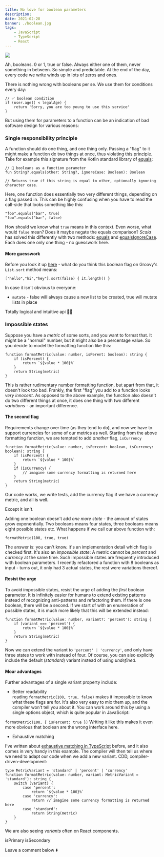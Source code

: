 ```yaml
---
title: No love for boolean parameters
description:
date: 2021-02-28
banner: ./boolean.jpg
tags:
    - JavaScript
    - TypeScript
    - React
---
```



<img src="./boolean.jpg" />

<Attribution name="Alexander Sinn" url="https://unsplash.com/@swimstaralex" />

Ah, booleans. 0 or 1, true or false. Always either one of them, never something in between. So simple and predictable. At the end of the day, every code we write winds up in lots of zeros and ones.

There is nothing wrong with booleans per se. We use them for conditions every day:

```js:title=boolean-condition
// ✅ boolean condition
if (user.age() < legalAge) {
    return 'Sorry, you are too young to use this service'
}
```

But using them for parameters to a function can be an indication of bad software design for various reasons:

### Single responsibility principle

A function should do one thing, and one thing only. Passing a "flag" to it might make a function do two things at once, thus violating [this principle](https://en.wikipedia.org/wiki/Single-responsibility_principle). Take for example this signature from the Kotlin standard library of [equals](https://kotlinlang.org/api/latest/jvm/stdlib/kotlin.text/equals.html):

```kt:title=single-responsibility
// 🚨 booleans as a function parameter
fun String?.equals(other: String?, ignoreCase: Boolean): Boolean

// Returns true if this string is equal to other, optionally ignoring character case.
```

Here, one function does essentially two very different things, depending on a flag passed in. This can be highly confusing when you have to read the call-side that looks something like this:

```kt:title=???
"foo".equals("bar", true)
"foo".equals("bar", false)
```

How should we know what `true` means in this context. Even worse, what would `false` mean? Does it maybe negate the equals comparison? _Scala_ has solved this differently with two methods: [equals](<https://www.scala-lang.org/api/2.12.3/scala/collection/immutable/StringOps.html#equals(x$1:Any):Boolean>) and [equalsIgnoreCase](<https://www.scala-lang.org/api/2.12.3/scala/collection/immutable/StringOps.html#equalsIgnoreCase(x$1:String):Boolean>). Each does one only one thing - no guesswork here.

#### More guesswork

Before you look it up [here](<http://docs.groovy-lang.org/latest/html/groovy-jdk/java/lang/Iterable.html#sort(boolean,%20groovy.lang.Closure)>) - what do you think this boolean flag on Groovy's `List.sort` method means:

```groovy:title=sort
["hello","hi","hey"].sort(false) { it.length() }
```

In case it isn't obvious to everyone:

-   `mutate` - false will always cause a new list to be created, true will mutate lists in place

Totally logical and intuitive api 🤷‍♂️

### Impossible states

Suppose you have a _metric_ of some sorts, and you want to format that. It might be a "normal" number, but it might also be a percentage value. So you decide to model the formatting function like this:

```ts:title=format-metric
function formatMetric(value: number, isPerent: boolean): string {
    if (isPercent) {
        return `${value * 100}%`
    }
    return String(metric)
}
```

This is rather rudimentary number formatting function, but apart from that, it doesn't look too bad. Frankly, the first "flag" you add to a function looks _very innocent_. As opposed to the above example, the function also doesn't do two different things at once, it does one thing with two different _variations_ - an important difference.

#### The second flag

Requirements change over time (as they tend to do), and now we have to support currencies for some of our metrics as well. Starting from the above formatting function, we are tempted to add _another_ flag, `isCurrency`

```ts:title=🚨-currency-formatting{1, 5-7}
function formatMetric(value: number, isPercent: boolean, isCurrency: boolean): string {
    if (isPercent) {
        return `${value * 100}%`
    }
    if (isCurrency) {
        // imagine some currency formatting is returned here
    }
    return String(metric)
}
```

Our code works, we write tests, add the currency flag if we have a currency metric, and all is well.

Except it isn't.

Adding one boolean doesn't add _one more state_ - the amount of states grow exponentially. Two booleans means four states, three booleans means eight possible states etc. What happens if we call our above function with:

```
formatMetric(100, true, true)
```

The answer is: you can't know. It's an implementation detail which flag is checked first. It's also an _impossible state_: A metric cannot be _percent_ and _currency_ at the same time. Such impossible states are frequently introduced with boolean parameters. I recently refactored a function with 8 booleans as input - turns out, it only had 3 actual states, the rest were variations thereof.

#### Resist the urge

To avoid impossible states, resist the urge of adding the _first_ boolean parameter. It is infinitely easier for humans to extend existing patterns instead of recognizing anti-patterns and refactoring them. If there is one boolean, there will be a second. If we start of with an enumeration of possible states, it is much more likely that this will be extended instead:

```ts:title=✅-metric-variant
function formatMetric(value: number, variant?: 'percent'): string {
    if (variant === 'percent') {
        return `${value * 100}%`
    }
    return String(metric)
}
```

Now we can extend the variant to `'percent' | 'currency'`, and only have three states to work with instead of four. Of course, you can also explicitly include the default (_standard_) variant instead of using _undefined_.

#### Moar advantages

Further advantages of a single variant property include:

-   Better readability<br />
    reading `formatMetric(100, true, false)` makes it impossible to know what these flags are for. It's also very easy to mix them up, and the compiler won't tell you about it. You can work around this by using a single options object, which is quite popular in JavaScript:

`formatMetric(100, { isPercent: true })`
Writing it like this makes it even more obvious that boolean are the wrong interface here.

-   Exhaustive matching <br />

I've written about [exhaustive matching in TypeScript](./exhaustive-matching-in-typescript) before, and it also comes in very handy in this example. The compiler will then tell us where we need to adapt our code when we add a new variant. CDD, compiler-driven-development:

```ts:title=exhaustive-variants
type MetricVariant = 'standard' | 'percent' | 'currency'
function formatMetric(value: number, variant: MetricVariant = 'standard'): string {
    switch (variant) {
        case 'percent':
            return `${value * 100}%`
        case 'currency':
            return // imagine some currency formatting is returned here
        case 'standard':
            return String(metric)
    }
}
```

We are also seeing _variants_ often on React components.

isPrimary
isSecondary

<Comments>Leave a comment below ⬇️</Comments>
